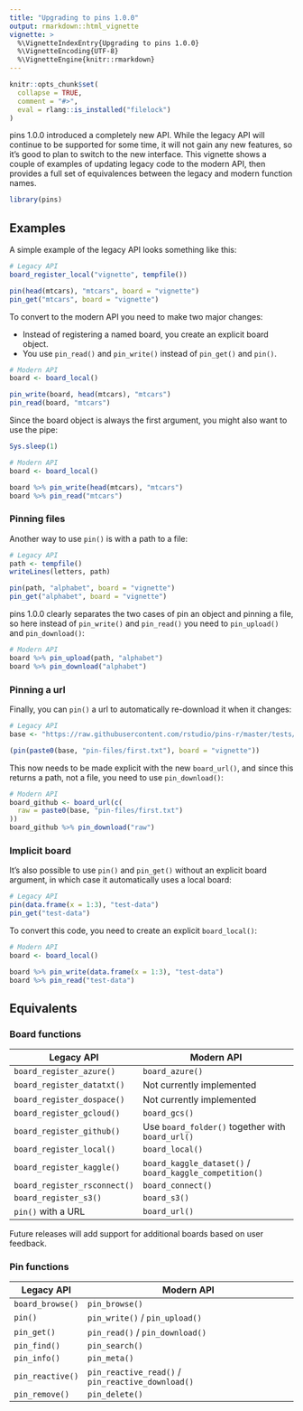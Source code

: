 ```yaml
---
title: "Upgrading to pins 1.0.0"
output: rmarkdown::html_vignette
vignette: >
  %\VignetteIndexEntry{Upgrading to pins 1.0.0}
  %\VignetteEncoding{UTF-8}
  %\VignetteEngine{knitr::rmarkdown}
---
```


```r
knitr::opts_chunk$set(
  collapse = TRUE,
  comment = "#>",
  eval = rlang::is_installed("filelock")
)
```

pins 1.0.0 introduced a completely new API.
While the legacy API will continue to be supported for some time, it will not gain any new features, so it's good to plan to switch to the new interface.
This vignette shows a couple of examples of updating legacy code to the modern API, then provides a full set of equivalences between the legacy and modern function names.

```r
library(pins)
```

## Examples

A simple example of the legacy API looks something like this:

```r
# Legacy API
board_register_local("vignette", tempfile())

pin(head(mtcars), "mtcars", board = "vignette")
pin_get("mtcars", board = "vignette")
```

To convert to the modern API you need to make two major changes:

-   Instead of registering a named board, you create an explicit board object.
-   You use `pin_read()` and `pin_write()` instead of `pin_get()` and `pin()`.

```r
# Modern API
board <- board_local()

pin_write(board, head(mtcars), "mtcars")
pin_read(board, "mtcars")
```

Since the board object is always the first argument, you might also want to use the pipe:

```r
Sys.sleep(1)
```

```r
# Modern API
board <- board_local()

board %>% pin_write(head(mtcars), "mtcars")
board %>% pin_read("mtcars")
```

### Pinning files

Another way to use `pin()` is with a path to a file:

```r
# Legacy API
path <- tempfile()
writeLines(letters, path)

pin(path, "alphabet", board = "vignette")
pin_get("alphabet", board = "vignette")
```

pins 1.0.0 clearly separates the two cases of pin an object and pinning a file, so here instead of `pin_write()` and `pin_read()` you need to `pin_upload()` and `pin_download()`:

```r
# Modern API
board %>% pin_upload(path, "alphabet")
board %>% pin_download("alphabet")
```

### Pinning a url

Finally, you can `pin()` a url to automatically re-download it when it changes:

```r
# Legacy API
base <- "https://raw.githubusercontent.com/rstudio/pins-r/master/tests/testthat/"

(pin(paste0(base, "pin-files/first.txt"), board = "vignette"))
```

This now needs to be made explicit with the new `board_url()`, and since this returns a path, not a file, you need to use `pin_download()`:

```r
# Modern API
board_github <- board_url(c(
  raw = paste0(base, "pin-files/first.txt")
))
board_github %>% pin_download("raw")
```

### Implicit board

It's also possible to use `pin()` and `pin_get()` without an explicit board argument, in which case it automatically uses a local board:

```r
# Legacy API
pin(data.frame(x = 1:3), "test-data")
pin_get("test-data")
```

To convert this code, you need to create an explicit `board_local()`:

```r
# Modern API
board <- board_local()

board %>% pin_write(data.frame(x = 1:3), "test-data")
board %>% pin_read("test-data")
```

## Equivalents

### Board functions

| Legacy API                   | Modern API                                              |
|------------------------------|---------------------------------------------------------|
| `board_register_azure()`     | `board_azure()`                                         |
| `board_register_datatxt()`   | Not currently implemented                               |
| `board_register_dospace()`   | Not currently implemented                               |
| `board_register_gcloud()`    | `board_gcs()`                                           |
| `board_register_github()`    | Use `board_folder()` together with `board_url()`        |
| `board_register_local()`     | `board_local()`                                         |
| `board_register_kaggle()`    | `board_kaggle_dataset()` / `board_kaggle_competition()` |
| `board_register_rsconnect()` | `board_connect()`                                       |
| `board_register_s3()`        | `board_s3()`                                            |
| `pin()` with a URL           | `board_url()`                                           |

Future releases will add support for additional boards based on user feedback.

### Pin functions

| Legacy API       | Modern API                                        |
|------------------|---------------------------------------------------|
| `board_browse()` | `pin_browse()`                                    |
| `pin()`          | `pin_write()` / `pin_upload()`                    |
| `pin_get()`      | `pin_read()` / `pin_download()`                   |
| `pin_find()`     | `pin_search()`                                    |
| `pin_info()`     | `pin_meta()`                                      |
| `pin_reactive()` | `pin_reactive_read()` / `pin_reactive_download()` |
| `pin_remove()`   | `pin_delete()`                                    |
